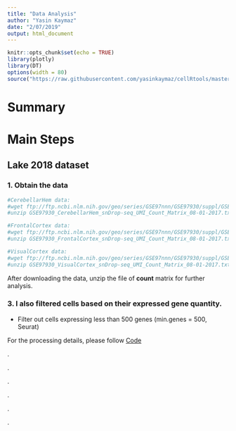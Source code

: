 ```yaml
---
title: "Data Analysis"
author: "Yasin Kaymaz"
date: "2/07/2019"
output: html_document
---
```


```r
knitr::opts_chunk$set(echo = TRUE)
library(plotly)
library(DT)
options(width = 80)
source("https://raw.githubusercontent.com/yasinkaymaz/cellRtools/master/main/functions.R")
```

# Summary

<!-- Single cell data from Tasic et al. 2018 is from two separate regions of mouse brain, Anterior Lateral Motor cortex (ALM) and Primary Visual cortex (VISp). Total single cells sequenced are 10,068 and 15,413, respectively. -->

<!-- The single cell data from Tasic et al. 2016 is total of 1,809 cells from Primary Visual cortex (VISp) of mouse brain. -->


# Main Steps

## Lake 2018 dataset

### 1. Obtain the data

```bash
#CerebellarHem data:
#wget ftp://ftp.ncbi.nlm.nih.gov/geo/series/GSE97nnn/GSE97930/suppl/GSE97930_CerebellarHem_snDrop-seq_UMI_Count_Matrix_08-01-2017.txt.gz
#unzip GSE97930_CerebellarHem_snDrop-seq_UMI_Count_Matrix_08-01-2017.txt.gz	

#FrontalCortex data:
#wget ftp://ftp.ncbi.nlm.nih.gov/geo/series/GSE97nnn/GSE97930/suppl/GSE97930_FrontalCortex_snDrop-seq_UMI_Count_Matrix_08-01-2017.txt.gz
#unzip GSE97930_FrontalCortex_snDrop-seq_UMI_Count_Matrix_08-01-2017.txt.gz	

#VisualCortex data:
#wget ftp://ftp.ncbi.nlm.nih.gov/geo/series/GSE97nnn/GSE97930/suppl/GSE97930_VisualCortex_snDrop-seq_UMI_Count_Matrix_08-01-2017.txt.gz
#unzip GSE97930_VisualCortex_snDrop-seq_UMI_Count_Matrix_08-01-2017.txt.gz	

```

After downloading the data, unzip the file of **count** matrix for further analysis.

<!-- ### 2. Filter out non-relevant genes prior to analysis. I took the filtration criteria from methods of Tasic et al., 2018. -->

<!-- Filter out -->

<!--   - Predicted gene models (gene names that start with Gm). -->
<!--   - Genes from mitochondrial chromosome. -->
<!--   - Ribosomal genes -->
<!--   - Sex-specific genes (Here is how I determined the gender-specific genes: [Code](https://github.com/yasinkaymaz/Harvard-NissenLab/tree/master/code/Determine_genes_to_filter.R)) -->
<!--   - Genes detected in less than 4 cells (min.cells = 4, Seurat) -->

### 3. I also filtered cells based on their expressed gene quantity.

  - Filter out cells expressing less than 500 genes (min.genes = 500, Seurat)








<!-- ## Tasic2016 dataset -->

<!-- ### 1. Obtain the data -->

<!-- ```{bash} -->
<!-- #wget https://www.ncbi.nlm.nih.gov/geo/download/?acc=GSE71585&format=file&file=GSE71585%5FClustering%5FResults%2Ecsv%2Egz -->
<!-- #wget https://www.ncbi.nlm.nih.gov/geo/download/?acc=GSE71585&format=file&file=GSE71585%5FRefSeq%5FTPM%2Ecsv%2Egz -->
<!-- ``` -->


For the processing details, please follow [Code](https://github.com/yasinkaymaz/Harvard-NissenLab/tree/master/code/WP_codes.R)


.

.

.

.

.

.
